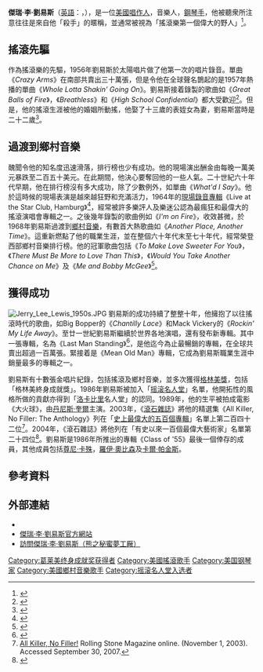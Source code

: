 {{Infobox musical artist
|name         = 傑瑞·李·劉易斯
|background   = 男歌手
|image        = Jerry Lee Lewis @ Credicard Hall 01 (cropped).jpg
|caption      = 
|alias        = 殺手（The Killer）
|birth_date   = {{birth date and age|mf=yes|1935|9|29}}
|birth_place  = {{USA}}[[路易斯安娜州|路易斯安娜州]][[費里迪_(路易斯安那州)|費里迪]]
|instrument   = 歌唱、鋼琴、結他
|genre        = [[搖滾|搖滾]]，[[洛卡比里|洛卡比里]]，[[鄉村音樂|鄉村音樂]]，[[藍調|藍調]]，[[節奏藍調|節奏藍調]]，[[福音音樂|福音音樂]]
|occupation   = 歌手，鋼琴手，音樂人，唱作人，演員
|label        = Sun，Smash，Mercury，[[Sire_Records|Sire]]/[[Warner_Bros._Records|Warner Bros]]，MCA
|years_active = 1954年至現在
|spouse = Dorothy Barton (1952 - 1953), Jane Mitchum (1953 - 1957), [[Myra_Gale_Brown|Myra Gale Brown]] (1958 - 1970), Jaren Elizabeth Gunn Pate (1971 - 1982), Shawn Stephens (Jun - Aug 1983), Kerrie McCarver (1984 - 2004), Judith Brown (2012 - present), 
|website      = [http://www.jerryleelewis.com/ 官方網站]
}}

'''傑瑞·李·劉易斯'''（[[英語|英語]]：{{lang|en|Jerry Lee Lewis}}，{{bd|1935年|9月29日||}}），是一位[[美國|美國]][[唱作人|唱作人]]，音樂人，[[鋼琴家|鋼琴手]]，他被聽衆所注意往往是來自他「殺手」的暱稱，並通常被視為「搖滾樂第一個偉大的野人」<ref>{{cite book|last=Bogdanov|first=Vladimir|title=All Music Guide: The Definitive Guide to Popular Music|url=https://archive.org/details/allmusicguidetoe00vlad|year=2001|publisher=Backbeat Books|location=San Francisco|page=[https://archive.org/details/allmusicguidetoe00vlad/page/234 234]}}</ref>。

==搖滾先驅==
作為搖滾樂的先驅，1956年劉易斯於太陽唱片做了他第一次的唱片錄音。單曲《''Crazy Arms''》在南部共賣出三十萬張，但是令他在全球聲名鵲起的是1957年熱播的單曲《''Whole Lotta Shakin' Going On''》。劉易斯接着錄製的歌曲如《''Great Balls of Fire''》，《''Breathless''》和《''High School Confidential''》都大受歡迎<ref>{{Cite web |url=http://onpoint.wbur.org/2014/10/28/jerry-lee-lewis-rick-bragg-biography |title=The Life And Times Of Rock n' Roll's 'Killer', 90.9wbur, retrieved on 18 Jan 2015. |accessdate=2015-01-17 |archive-date=2016-06-01 |archive-url=https://web.archive.org/web/20160601134532/http://onpoint.wbur.org/2014/10/28/jerry-lee-lewis-rick-bragg-biography |dead-url=no }}</ref>。但是，他的搖滾生涯被他的婚姻所動搖，他娶了十三歲的表姪女為妻，劉易斯當時是二十二歲<ref>{{Cite web |url=http://www.independent.co.uk/arts-entertainment/music/features/the-ten-worst-rocknroll-career-moves-1774270.html?action=gallery&ino=2 |title=Jerry Lee Lewis marrying his 13-year-old cousin, The Independent, retrieved on 18 Jan 2015. |accessdate=2015-01-17 |archive-date=2020-10-01 |archive-url=https://web.archive.org/web/20201001213119/https://www.independent.co.uk/arts-entertainment/music/features/the-ten-worst-rocknroll-career-moves-1774270.html?action=gallery&ino=2 |dead-url=no }}</ref>。

==過渡到鄉村音樂==
醜聞令他的知名度迅速滑落，排行榜也少有成功。他的現場演出酬金由每晚一萬美元暴跌至二百五十美元。在此期間，他決心要奪回他的一些人氣。二十世紀六十年代早期，他在排行榜沒有多大成功，除了少數例外，如單曲《''What'd I Say''》。他於這時候的現場表演是越來越狂野和充滿活力，1964年的[[現場專輯|現場錄音專輯]]《Live at the Star Club, Hamburg》<ref>{{Cite web |url=http://www.allmusic.com/album/live-at-the-star-club-hamburg-mw0000678925 |title=Live at the Star-Club, Hamburg, AllMusic, retrieved on 18 Jan 2015. |accessdate=2015-01-17 |archive-date=2020-04-07 |archive-url=https://web.archive.org/web/20200407160527/https://www.allmusic.com/album/live-at-the-star-club-hamburg-mw0000678925 |dead-url=no }}</ref>，經常被許多樂評人及樂迷公認為最瘋狂和最偉大的搖滾演唱會專輯之一。之後幾年錄製的歌曲例如《''I'm on Fire''》，收效甚微，於1968年劉易斯過渡到[[鄉村音樂|鄉村音樂]]，有數首大熱歌曲如《''Another Place, Another Time''》。這重新燃點了他的職業生涯，並在整個六十年代末至七十年代，經常榮登西部鄉村音樂排行榜。他的冠軍歌曲包括《''To Make Love Sweeter For You''》，《''There Must Be More to Love Than This''》，《''Would You Take Another Chance on Me''》及《''Me and Bobby McGee''》<ref>{{Cite web |url=http://www.rollingstone.com/music/artists/jerry-lee-lewis/biography |title=Jerry Lee Lewis biography, Rolling Stone, retrieved on 18 Jan 2015. |accessdate=2015-01-17 |archive-date=2017-12-03 |archive-url=https://web.archive.org/web/20171203195523/http://www.rollingstone.com/music/artists/jerry-lee-lewis/biography |dead-url=no }}</ref>。

==獲得成功==
[[File:Jerry_Lee_Lewis_1950s.JPG|thumb]]
劉易斯的成功持續了整整十年，他擁抱了以往搖滾時代的歌曲，如Big Bopper的《''Chantilly Lace''》和Mack Vickery的《''Rockin' My Life Away''》。至廿一世紀劉易斯繼續於世界各地演唱，還有發布新專輯。其中一張專輯，名為《Last Man Standing》<ref>{{Cite web |url=http://www.theguardian.com/music/2006/dec/01/popandrock1 |title=Jerry Lee Lewis, Last Man Standing, the Guardian, retrieved on 18 Jan 2015. |accessdate=2015-01-17 |archive-date=2020-08-20 |archive-url=https://web.archive.org/web/20200820113052/https://www.theguardian.com/music/2006/dec/01/popandrock1 |dead-url=no }}</ref>，是他迄今為止最暢銷的專輯，在全球共賣出超過一百萬張。緊接着是《Mean Old Man》專輯，它成為劉易斯職業生涯中銷量最多的專輯之一。

劉易斯有十數張金唱片紀錄，包括搖滾及鄉村音樂，並多次獲得[[格林美獎|格林美獎]]，包括「格林美終身成就獎」。1986年劉易斯被加入「[[摇滚名人堂|摇滚名人堂]]」名單，他開拓性的風格所做的貢獻亦得到「[[洛卡比里|洛卡比里]]名人堂」的認同。1989年，他的生平被拍成電影《大火球》，由[[丹尼斯·奎爾|丹尼斯·奎爾]]主演。2003年，《[[滾石雜誌|滾石雜誌]]》將他的精選集《All Killer, No Filler: The Anthology》列在「[[滾石雜誌五百大專輯|史上最偉大的五百個專輯]]」名單上第二百四十二位<ref>[http://www.rollingstone.com/artists/jerryleelewis/articles/story/6599768/242_all_killer_no_filler All Killer, No Filler!] {{Wayback|url=http://www.rollingstone.com/artists/jerryleelewis/articles/story/6599768/242_all_killer_no_filler |date=20081205025124 }} Rolling Stone Magazine online. (November 1, 2003). Accessed September 30, 2007.</ref>。2004年，《滾石雜誌》將他列在「有史以來一百個最偉大藝術家」名單第二十四位<ref>{{cite web| title = The Immortals: The First Fifty| work = Rolling Stone Issue 946| url = http://www.rollingstone.com/news/story/5939214/the_immortals_the_first_fifty| accessdate = 2015-01-17| archive-date = 2011-08-19| archive-url = https://www.webcitation.org/613BoR3H3?url=http://www.rollingstone.com/music/lists/100-greatest-artists-of-all-time-19691231| dead-url = no}}</ref>。劉易斯是1986年所推出的專輯《Class of '55》最後一個倖存的成員，其他成員包括[[尊尼·卡殊|尊尼·卡殊]]，[[羅伊·奧比森|羅伊·奧比森]]及[[卡爾·帕金斯|卡爾·帕金斯]]。

==參考資料==
{{Reflist|30em}}

==外部連結==
*{{commonscatinline}}
*[http://www.jerryleelewis.com/ 傑瑞·李·劉易斯官方網站] {{Wayback|url=http://www.jerryleelewis.com/ |date=20110811203159 }}
*[https://web.archive.org/web/20150118004056/http://bearhungfactory.mysinablog.com/index.php?op=ViewArticle&articleId=133303 訪問傑瑞·李·劉易斯（熊之秘蜜夢工厰）]

{{摇滚名人堂1986届入选者}}

{{Authority control}}
{{DEFAULTSORT:Lewis, Jerry Lee}}
[[Category:葛莱美终身成就奖获得者|Category:葛莱美终身成就奖获得者]]
[[Category:美國搖滾歌手|Category:美國搖滾歌手]]
[[Category:美国钢琴家|Category:美国钢琴家]]
[[Category:美國鄉村音樂歌手|Category:美國鄉村音樂歌手]]
[[Category:摇滚名人堂入选者|Category:摇滚名人堂入选者]]